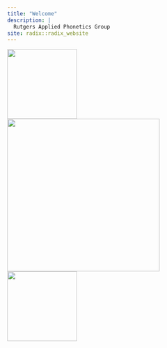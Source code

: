 ```yaml
---
title: "Welcome"
description: |
  Rutgers Applied Phonetics Group 
site: radix::radix_website
---
```


<div align='center'>
  <img width="160px" src="./images/blank.png"/>
  <img width="350px" src="https://raw.githubusercontent.com/jvcasillas/hex_stickers/master/stickers/rap-group.png"/>
  <img width="160px" src="./images/blank.png"/>
</div>

</br></br></br>
